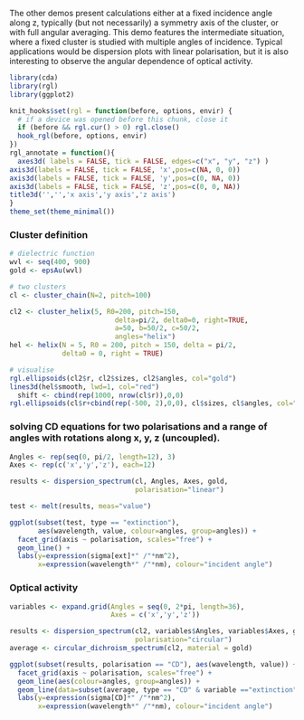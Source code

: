 The other demos present calculations either at a fixed incidence angle along z, typically (but not necessarily) a symmetry axis of the cluster, or with full angular averaging. This demo features the intermediate situation, where a fixed cluster is studied with multiple angles of incidence. Typical applications would be dispersion plots with linear polarisation, but it is also interesting to observe the angular dependence of optical activity.

```r
library(cda)
library(rgl)
library(ggplot2)
```
```r
knit_hooks$set(rgl = function(before, options, envir) {
  # if a device was opened before this chunk, close it
  if (before && rgl.cur() > 0) rgl.close()
  hook_rgl(before, options, envir)
})
rgl_annotate = function(){
  axes3d( labels = FALSE, tick = FALSE, edges=c("x", "y", "z") )
axis3d(labels = FALSE, tick = FALSE, 'x',pos=c(NA, 0, 0))
axis3d(labels = FALSE, tick = FALSE, 'y',pos=c(0, NA, 0))
axis3d(labels = FALSE, tick = FALSE, 'z',pos=c(0, 0, NA))
title3d('','','x axis','y axis','z axis')
}
theme_set(theme_minimal())
```

### Cluster definition
```r

# dielectric function
wvl <- seq(400, 900)
gold <- epsAu(wvl)

# two clusters
cl <- cluster_chain(N=2, pitch=100)

cl2 <- cluster_helix(5, R0=200, pitch=150, 
                          delta=pi/2, delta0=0, right=TRUE,
                          a=50, b=50/2, c=50/2,
                          angles="helix")
hel <- helix(N = 5, R0 = 200, pitch = 150, delta = pi/2, 
             delta0 = 0, right = TRUE)

# visualise
rgl.ellipsoids(cl2$r, cl2$sizes, cl2$angles, col="gold")
lines3d(hel$smooth, lwd=1, col="red")
  shift <- cbind(rep(1000, nrow(cl$r)),0,0)
rgl.ellipsoids(cl$r+cbind(rep(-500, 2),0,0), cl$sizes, cl$angles, col="gold")
```

### solving CD equations for two polarisations and a range of angles with rotations along x, y, z (uncoupled).

```r

Angles <- rep(seq(0, pi/2, length=12), 3)
Axes <- rep(c('x','y','z'), each=12)

results <- dispersion_spectrum(cl, Angles, Axes, gold, 
                               polarisation="linear")

test <- melt(results, meas="value")

ggplot(subset(test, type == "extinction"), 
       aes(wavelength, value, colour=angles, group=angles)) +
  facet_grid(axis ~ polarisation, scales="free") +
  geom_line() +
  labs(y=expression(sigma[ext]*" /"*nm^2),
       x=expression(wavelength*" /"*nm), colour="incident angle")
```

### Optical activity 

```r

variables <- expand.grid(Angles = seq(0, 2*pi, length=36),
                         Axes = c('x','y','z'))

results <- dispersion_spectrum(cl2, variables$Angles, variables$Axes, gold, 
                               polarisation="circular")
average <- circular_dichroism_spectrum(cl2, material = gold)

ggplot(subset(results, polarisation == "CD"), aes(wavelength, value)) +
  facet_grid(axis ~ polarisation, scales="free") +
  geom_line(aes(colour=angles, group=angles)) +
  geom_line(data=subset(average, type == "CD" & variable =="extinction"), linetype=2, size=1.2) +
  labs(y=expression(sigma[CD]*" /"*nm^2),
       x=expression(wavelength*" /"*nm), colour="incident angle")
```
